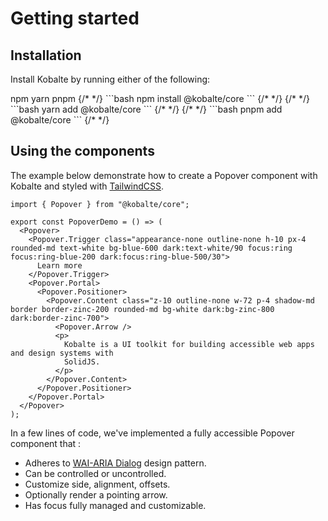 
# Getting started

## Installation

Install Kobalte by running either of the following:

<TabsSnippets>
  <TabsSnippets.List>
    <TabsSnippets.Trigger value="npm">npm</TabsSnippets.Trigger>
    <TabsSnippets.Trigger value="yarn">yarn</TabsSnippets.Trigger>
    <TabsSnippets.Trigger value="pnpm">pnpm</TabsSnippets.Trigger>
  </TabsSnippets.List>
  <TabsSnippets.Content value="npm">
    {/* <!-- prettier-ignore-start --> */}
    ```bash
    npm install @kobalte/core
    ```
    {/* <!-- prettier-ignore-end --> */}
  </TabsSnippets.Content>
  <TabsSnippets.Content value="yarn">
    {/* <!-- prettier-ignore-start --> */}
    ```bash
    yarn add @kobalte/core
    ```
    {/* <!-- prettier-ignore-end --> */}
  </TabsSnippets.Content>
  <TabsSnippets.Content value="pnpm">
    {/* <!-- prettier-ignore-start --> */}
    ```bash
    pnpm add @kobalte/core
    ```
    {/* <!-- prettier-ignore-end --> */}
  </TabsSnippets.Content>
</TabsSnippets>

## Using the components

The example below demonstrate how to create a Popover component with Kobalte and styled with [TailwindCSS](https://tailwindcss.com/).

<Preview isCentered>
  <PopoverDemo />
</Preview>

```tsx
import { Popover } from "@kobalte/core";

export const PopoverDemo = () => (
  <Popover>
    <Popover.Trigger class="appearance-none outline-none h-10 px-4 rounded-md text-white bg-blue-600 dark:text-white/90 focus:ring focus:ring-blue-200 dark:focus:ring-blue-500/30">
      Learn more
    </Popover.Trigger>
    <Popover.Portal>
      <Popover.Positioner>
        <Popover.Content class="z-10 outline-none w-72 p-4 shadow-md border border-zinc-200 rounded-md bg-white dark:bg-zinc-800 dark:border-zinc-700">
          <Popover.Arrow />
          <p>
            Kobalte is a UI toolkit for building accessible web apps and design systems with
            SolidJS.
          </p>
        </Popover.Content>
      </Popover.Positioner>
    </Popover.Portal>
  </Popover>
);
```

In a few lines of code, we've implemented a fully accessible Popover component that :

- Adheres to [WAI-ARIA Dialog](https://www.w3.org/WAI/ARIA/apg/patterns/dialogmodal/) design pattern.
- Can be controlled or uncontrolled.
- Customize side, alignment, offsets.
- Optionally render a pointing arrow.
- Has focus fully managed and customizable.
